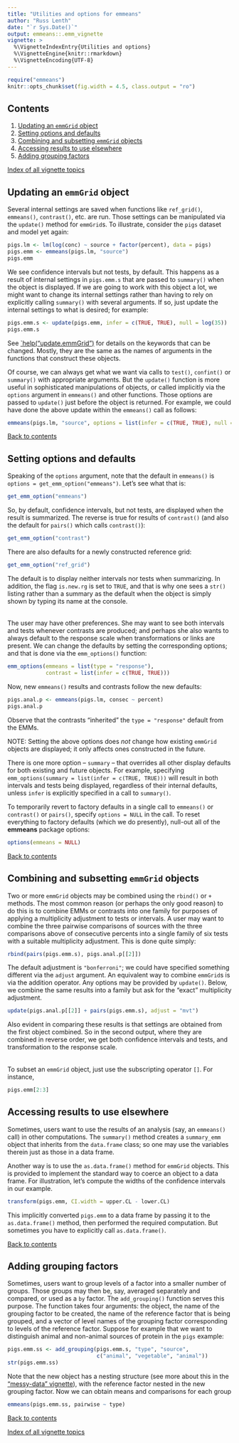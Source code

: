 ```yaml
---
title: "Utilities and options for emmeans"
author: "Russ Lenth"
date: "`r Sys.Date()`"
output: emmeans::.emm_vignette
vignette: >
  %\VignetteIndexEntry{Utilities and options}
  %\VignetteEngine{knitr::rmarkdown}
  %\VignetteEncoding{UTF-8}
---
```

```r
require("emmeans") 
knitr::opts_chunk$set(fig.width = 4.5, class.output = "ro") 
```

<!-- @index Vignettes!Utilities and options -->

## Contents {#contents}

  1. [Updating an `emmGrid` object](#update)
  2. [Setting options and defaults](#options)
  3. [Combining and subsetting `emmGrid` objects](#rbind)
  4. [Accessing results to use elsewhere](#data)
  5. [Adding grouping factors](#groups)
  
[Index of all vignette topics](vignette-topics.html)

## Updating an `emmGrid` object {#update}
<!-- @index `update()`; `emmGrid` objects!Modifying -->
Several internal settings are saved when functions like `ref_grid()`, `emmeans()`,
`contrast()`, etc. are run. Those settings can be manipulated via the `update()`
method for `emmGrid`s. To illustrate, consider the `pigs` dataset and model yet again:
```r
pigs.lm <- lm(log(conc) ~ source + factor(percent), data = pigs)
pigs.emm <- emmeans(pigs.lm, "source")
pigs.emm
```
We see confidence intervals but not tests, by default. This happens as a result
of internal settings in `pigs.emm.s` that are passed to `summary()` when the
object is displayed. If we are going to work with this object a lot, we might
want to change its internal settings rather than having to rely on explicitly
calling `summary()` with several arguments. If so, just update the internal
settings to what is desired; for example:
```r
pigs.emm.s <- update(pigs.emm, infer = c(TRUE, TRUE), null = log(35))
pigs.emm.s
```
See [`help("update.emmGrid")](../doc/update.emmGrid.html) for details on the keywords
that can be changed. Mostly, they are the same as the names of arguments
in the functions that construct these objects.

Of course, we can always get what we want via calls to `test()`, `confint()` or
`summary()` with appropriate arguments. But the `update()` function is more
useful in sophisticated manipulations of objects, or called implicitly via the
`options` argument in `emmeans()` and other functions. Those options are passed
to `update()` just before the object is returned. For example, we could have
done the above update within the `emmeans()` call as follows:
```r
emmeans(pigs.lm, "source", options = list(infer = c(TRUE, TRUE), null = log(35)))
```

[Back to contents](#contents)

## Setting options and defaults {#options}
<!-- @index `get_emm_option()`; Options -->
Speaking of the `options` argument, note that the default in `emmeans()` 
is `options = get_emm_option("emmeans")`. Let's see what that is:
```r
get_emm_option("emmeans")
```
So, by default, confidence intervals, but not tests, are displayed
when the result is summarized. The reverse is true for results of 
`contrast()` (and also the default for `pairs()` which calls `contrast()`):
```r
get_emm_option("contrast")
```
There are also defaults for a newly constructed reference grid:
```r
get_emm_option("ref_grid")
```
The default is to display neither intervals nor tests when summarizing.
In addition, the flag `is.new.rg` is set to `TRUE`, and that is why one 
sees a `str()` listing rather than a summary as the default when the object
is simply shown by typing its name at the console.

###### {#defaults}
<!-- @index `emm_options()`; `emmGrid` objects!Setting defaults for
     `emmeans()`!Changing defaults; `contrast()`!Changing defaults -->
The user may have other preferences. She may want to see both intervals 
and tests whenever contrasts are produced; and perhaps she also wants to
always default to the response scale when transformations or links
are present. We can change the defaults by setting the corresponding options;
and that is done via the `emm_options()` function:
```r
emm_options(emmeans = list(type = "response"),
            contrast = list(infer = c(TRUE, TRUE)))
```
Now, new `emmeans()` results and contrasts follow the new defaults:
```r
pigs.anal.p <- emmeans(pigs.lm, consec ~ percent)
pigs.anal.p
```
Observe that the contrasts "inherited" the `type = "response"` default from
the EMMs.

NOTE: Setting the above options does *not* change how existing `emmGrid` objects
are displayed; it only affects ones constructed in the future.

There is one more option -- `summary` -- that overrides all other display 
defaults for both existing and future objects. For example, specifying 
`emm_options(summary = list(infer = c(TRUE, TRUE)))` will result in both
intervals and tests being displayed, regardless of their internal defaults,
unless `infer` is explicitly specified in a call to `summary()`.

To temporarily revert to factory defaults in a single call to `emmeans()` or
`contrast()` or `pairs()`, specify `options = NULL` in the call. To reset
everything to factory defaults (which we do presently), null-out all of the
**emmeans** package options:
```r
options(emmeans = NULL)
```

[Back to contents](#contents)

## Combining and subsetting `emmGrid` objects {#rbind}
<!-- @index `emmGrid` objects!Combining and subsetting
     `rbind()`; `+` operator@plus -->
Two or more `emmGrid` objects may be combined using the `rbind()` or `+`
methods. The most common reason (or perhaps the only good reason) to do this
is to combine EMMs or contrasts into one family for purposes of applying
a multiplicity adjustment to tests or intervals. 
A user may want to combine the three pairwise comparisons of sources 
with the three comparisons above of consecutive percents into a single family of six tests with a suitable 
multiplicity adjustment. This is done quite simply:
```r
rbind(pairs(pigs.emm.s), pigs.anal.p[[2]])
```
The default adjustment is `"bonferroni"`; we could have specified something different via the `adjust` argument. An equivalent way to combine `emmGrid`s is via the addition
operator. Any options may be provided by `update()`. Below, we combine the same
results into a family but ask for the "exact" multiplicity adjustment.
```r
update(pigs.anal.p[[2]] + pairs(pigs.emm.s), adjust = "mvt")
```
Also evident in comparing these results is that settings are obtained from the
first object combined. So in the second output, where they are combined in
reverse order, we get both confidence intervals and tests, and transformation to
the response scale.

###### {#brackets}
<!-- @index Selecting results; `[ ]` and `[[ ]]` operators@brackets -->
To subset an `emmGrid` object, just use the subscripting operator `[]`.
For instance,
```r
pigs.emm[2:3]
```

## Accessing results to use elsewhere {#data}
<!-- @index `as.data.frame()`; `emmGrid` objects!Accessing data; Using results 
     `summary_emm` object!As a data frame; `as.data.frame()` -->
Sometimes, users want to use the results of an analysis (say, an `emmeans()` call)
in other computations. The `summary()` method creates a `summary_emm` object
that inherits from the `data.frame` class; so one may use the variables therein
just as those in a data frame.

Another way is to use the `as.data.frame()` method for `emmGrid` objects.
This is provided to implement the standard way to coerce an object to a data frame.
For illustration, let's compute the widths of the confidence intervals in our example.
```r
transform(pigs.emm, CI.width = upper.CL - lower.CL)
```
This implicitly converted `pigs.emm` to a data frame by passing it to the
`as.data.frame()` method, then performed the required computation.
But sometimes you have to explicitly call `as.data.frame()`.

[Back to contents](#contents)



## Adding grouping factors {#groups}
<!-- @index Grouping factors; `add_grouping()`; Nesting factors!Creating  -->
Sometimes, users want to group levels of a factor into a smaller number of groups.
Those groups may then be, say, averaged separately and compared, or used as a
`by` factor. The `add_grouping()` function serves this purpose. The function
takes four arguments: the object, the name of the grouping factor to be created,
the name of the reference factor that is being grouped, and a vector of level 
names of the grouping factor corresponding to levels of the reference factor.
Suppose for example that we want to distinguish animal and non-animal sources of
protein in the `pigs` example:
```r
pigs.emm.ss <- add_grouping(pigs.emm.s, "type", "source",
                            c("animal", "vegetable", "animal"))
str(pigs.emm.ss)
```
Note that the new object has a nesting structure (see more about this in the ["messy-data" vignette](messy-data.html#nesting)), with the reference factor nested in the new grouping factor. Now we can obtain means and comparisons for each group
```r
emmeans(pigs.emm.ss, pairwise ~ type)
```

[Back to contents](#contents)

[Index of all vignette topics](vignette-topics.html)
